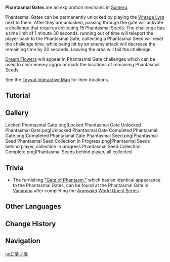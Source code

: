 {{Terminology Infobox
|image        = Phantasmal Gate.png
|type         = Exploration
|region       = Sumeru
}}
'''Phantasmal Gates''' are an exploration mechanic in [[Sumeru]].

Phantasmal Gates can be permanently unlocked by playing the [[Vintage Lyre]] next to them. After they are unlocked, passing through the gate will activate a challenge that requires collecting 15 Phantasmal Seeds. The challenge has a time limit of 1 minute 30 seconds, running out of time will teleport the player back to the Phantasmal Gate; collecting a Phantasmal Seed will reset the challenge time, while being hit by an enemy attack will decrease the remaining time by 30 seconds. Leaving the area will fail the challenge.

[[Dream Flower]]s will appear in Phantasmal Gate challenges which can be used to clear enemy aggro or mark the locations of remaining Phantasmal Seeds.

See the [https://act.hoyolab.com/ys/app/interactive-map/index.html?lang=en-us#/map/2?shown_types=398&center=3114.00,-3823.00&zoom=-2.00 Teyvat Interactive Map] for their locations.

==Tutorial==
{{Transclude|Tutorial/Strange Arch...}}

==Gallery==
<gallery>
Locked Phantasmal Gate.png|Locked Phantasmal Gate
Unlocked Phantasmal Gate.png|Unlocked Phantasmal Gate
Completed Phantasmal Gate.png|Completed Phantasmal Gate
Phantasmal Seed.png|Phantasmal Seed
Phantasmal Seed Collection in Progress.png|Phantasmal Seeds behind player, collection in progress
Phantasmal Seed Collection Complete.png|Phantasmal Seeds behind player, all collected
</gallery>

==Trivia==
* The furnishing [["Gate of Phantasm"|"Gate of Phantasm,"]] which has an identical appearance to the Phantasmal Gates, can be found at the Phantasmal Gate in [[Vanarana]] after completing the ''[[Aranyaka]]'' [[World Quest Series]].

==Other Languages==
{{Other Languages
|en      = Phantasmal Gate
|zhs     = 幻梦之门
|zhs_rm  = Huànmèng zhī Mén
|zht     = 幻夢之門
|zht_rm  = Huànmèng zhī Mén
|zh_tl   = Gate of Phantasms
|ja      = 幻夢ノ扉
|ja_rm   = Genmu no Tobira
|ja_tl   = Gate of Phantasms
|ko      = 환몽의 문
|ko_rm   = Hwanmong-ui Mun
|ko_tl   = Phantasmal Gate
|es      = Puerta onírica
|es_tl   = Oneiric Gate
|fr      = Porte fantasmatique
|fr_tl   = Phantasmal Gate
|ru      = Врата грёз
|ru_tl   = Gate of Dreams
|th      = ประตูห้วงมายา
|th_rm   = Pratu Huang Maya
|th_tl   = Gate of Dreams
|vi      = Cánh Cổng Ảo Mộng
|vi_tl   = 
|de      = Tors der Fantasie
|de_tl   = Gate of Fantasy
|id      = Gapura Fantasi
|id_tl   = Fantasy Entrance Gate
|pt      = Portal Onírico
|pt_tl   = Oneiric Portal
|tr      = 
|tr_tl   = 
|it      = 
|it_tl   = 
}}

==Change History==
{{Change History|3.0}}

==Navigation==
{{Exploration Navbox|Sumeru}}

[[ja:幻夢ノ扉]]